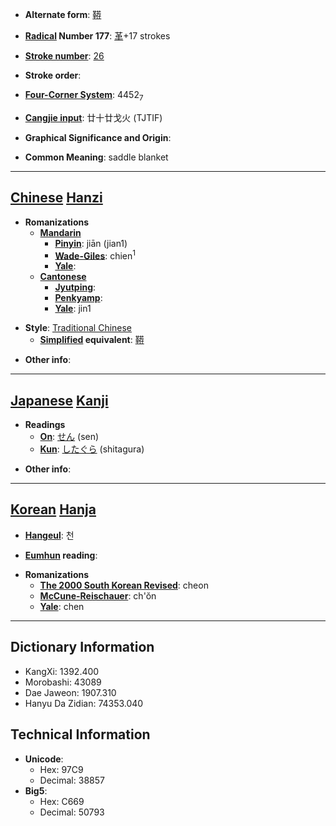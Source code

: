 * '''Alternate form''': [[鞯]]

* '''[[Wiktionary:Chinese radical index| Radical]] Number 177''': [[Wiktionary:Chinese radical index 革|革]]+17 strokes

* '''[[Wiktionary:Chinese total strokes index|Stroke number]]''': [[Wiktionary:Chinese total strokes index 26|26]]

* '''Stroke order''': 

* '''[[Wiktionary:Chinese four corner index|Four-Corner System]]''': 4452<sub>7</sub>

* '''[[Wiktionary:Chinese Cangjie index|Cangjie input]]''': 廿十廿戈火 (TJTIF)

* '''Graphical Significance and Origin''': 

* '''Common Meaning''': saddle blanket

----

== [[Chinese]] [[Hanzi]] ==

* '''Romanizations'''
** '''[[Mandarin]]'''
*** '''[[Pinyin]]''': jiān (jian1)
*** '''[[Wade-Giles]]''': chien<sup>1</sup>
*** '''[[Yale]]''': 
** '''[[Cantonese]]'''
*** '''[[Jyutping]]''':
*** '''[[Penkyamp]]''': 
*** '''[[Yale]]''': jin1

* '''Style''': [[Traditional Chinese]] 
** '''[[Simplified Chinese|Simplified]] equivalent''': [[鞯]]

* '''Other info''': 

----

== [[Japanese]] [[Kanji]] ==

* '''Readings'''
** '''[[On]]''': [[せん]] (sen)
** '''[[Kun]]''': [[したぐら]] (shitagura)

* '''Other info''':  

----

== [[Korean]] [[Hanja]] ==

* '''[[Hangeul]]''': 천

* '''[[Eumhun]] reading''': 

* '''Romanizations'''
** '''[[The 2000 South Korean Revised Romanization|The 2000 South Korean Revised]]''': cheon
** '''[[McCune-Reischauer]]''': ch'ŏn
** '''[[Yale]]''': chen

----

== Dictionary Information ==

* KangXi: 1392.400
* Morobashi: 43089
* Dae Jaweon: 1907.310
* Hanyu Da Zidian: 74353.040

== Technical Information ==

* '''Unicode''':
** Hex: 97C9
** Decimal: 38857
* '''Big5''':
** Hex: C669
** Decimal: 50793